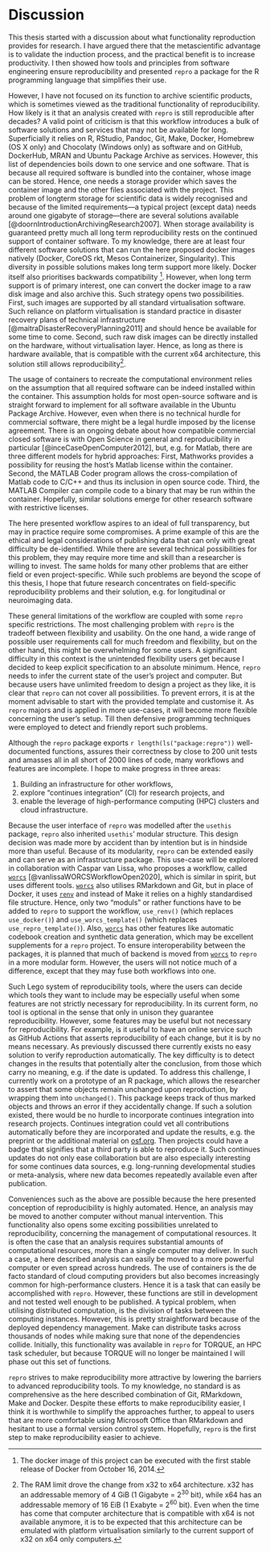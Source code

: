 # Discussion

This thesis started with a discussion about what functionality reproduction provides for research.
I have argued there that the metascientific advantage is to validate the induction process, and the practical benefit is to increase productivity.
I then showed how tools and principles from software engineering ensure reproducibility and presented `repro` a package for the R programming language that simplifies their use.

However, I have not focused on its function to archive scientific products, which is sometimes viewed as the traditional functionality of reproducibility.
How likely is it that an analysis created with `repro` is still reproducible after decades?
A valid point of criticism is that this workflow introduces a bulk of software solutions and services that may not be available for long.
Superficially it relies on R, RStudio, Pandoc, Git, Make, Docker, Homebrew (OS X only) and Chocolaty (Windows only) as software and on GitHub, DockerHub, MRAN and Ubuntu Package Archive as services.
However, this list of dependencies boils down to one service and one software.
That is because all required software is bundled into the container, whose image can be stored.
Hence, one needs a storage provider which saves the container image and the other files associated with the project.
This problem of longterm storage for scientific data is widely recognised and because of the limited requirements---a typical project (except data) needs around one gigabyte of storage---there are several solutions available [@doornIntroductionArchivingResearch2007].
When storage availability is guaranteed pretty much all long term reproducibility rests on the continued support of container software.
To my knowledge, there are at least four different software solutions that can run the here proposed docker images natively (Docker, CoreOS rkt, Mesos Containerizer, Singularity).
This diversity in possible solutions makes long term support more likely.  Docker itself also prioritises backwards compatibility [^olddocker].
However, when long term support is of primary interest, one can convert the docker image to a raw disk image and also archive this.
Such strategy opens two possibilities.
First, such images are supported by all standard virtualisation software. 
Such reliance on platform virtualisation is standard practice in disaster recovery plans of technical infrastructure [@maitraDisasterRecoveryPlanning2011] and should hence be available for some time to come.
Second, such raw disk images can be directly installed on the hardware, without virtualisation layer.
Hence, as long as there is hardware available, that is compatible with the current x64 architecture, this solution still allows reproducibility[^ram].

[^olddocker]: The docker image of this project can be executed with the first stable release of Docker from October 16, 2014.
[^ram]: The RAM limit drove the change from x32 to x64 architecture. x32 has an addressable memory of 4 GiB (1 Gigabyte = $2^{30}$ bit), while x64 has an addressable memory of 16 EiB (1 Exabyte  = $2^{60}$ bit). Even when the time has come that computer architecture that is compatible with x64 is not available anymore, it is to be expected that this architecture can be emulated with platform virtualisation similarly to the current support of x32 on x64 only computers.

The usage of containers to recreate the computational environment relies on the assumption that all required software can be indeed installed within the container.
This assumption holds for most open-source software and is straight forward to implement for all software available in the Ubuntu Package Archive.
However, even when there is no technical hurdle for commercial software, there might be a legal hurdle imposed by the license agreement.
There is an ongoing debate about how compatible commercial closed software is with Open Science in general and reproducibility in particular [@inceCaseOpenComputer2012], but, e.g. for Matlab, there are three different models for hybrid approaches:
First, Mathworks provides a possibility for reusing the host's Matlab license within the container.
Second, the MATLAB Coder program allows the cross-compilation of Matlab code to C/C++ and thus its inclusion in open source code.
Third, the MATLAB Compiler can compile code to a binary that may be run within the container.
Hopefully, similar solutions emerge for other research software with restrictive licenses.

The here presented workflow aspires to an ideal of full transparency, but may in practice require some compromises.
A prime example of this are the ethical and legal considerations of publishing data that can only with great difficulty be de-identified.
While there are several technical possibilities for this problem, they may require more time and skill than a researcher is willing to invest.
The same holds for many other problems that are either field or even project-specific.
While such problems are beyond the scope of this thesis, I hope that future research concentrates on field-specific reproducibility problems and their solution, e.g. for longitudinal or neuroimaging data.

These general limitations of the workflow are coupled with some `repro` specific restrictions.
The most challenging problem with `repro` is the tradeoff between flexibility and usability.
On the one hand, a wide range of possible user requirements call for much freedom and flexibility, but on the other hand, this might be overwhelming for some users.
A significant difficulty in this context is the unintended flexibility users get because I decided to keep explicit specification to an absolute minimum.
Hence, `repro` needs to infer the current state of the user's project and computer.
But because users have unlimited freedom to design a project as they like, it is clear that `repro` can not cover all possibilities.
To prevent errors, it is at the moment advisable to start with the provided template and customise it.
As `repro` majors and is applied in more use-cases, it will become more flexible concerning the user's setup.
Till then defensive programming techniques were employed to detect and friendly report such problems.

Although the `repro` package exports `r length(ls("package:repro"))` well-documented functions, assures their correctness by close to 200 unit tests and amasses all in all short of 2000 lines of code, many workflows and features are incomplete.
I hope to make progress in three areas:

1. Building an infrastructure for other workflows,
2. explore "continues integration" (CI) for research projects, and
3. enable the leverage of high-performance computing (HPC) clusters and cloud infrastructure.

Because the user interface of `repro` was modelled after the `usethis` package, `repro` also inherited `usethis`' modular structure.
This design decision was made more by accident than by intention but is in hindside more than useful.
Because of its modularity, `repro` can be extended easily and can serve as an infrastructure package.
This use-case will be explored in collaboration with Caspar van Lissa, who proposes a workflow, called [`worcs`](https://cjvanlissa.github.io/worcs/) [@vanlissaWORCSWorkflowOpen2020], which is similar in spirit, but uses different tools.
[`worcs`](https://cjvanlissa.github.io/worcs/) also utilises RMarkdown and Git, but in place of Docker, it uses [`renv`](https://rstudio.github.io/renv/articles/renv.html) and instead of Make it relies on a highly standardised file structure.
Hence, only two "moduls" or rather functions have to be added to `repro` to support the workflow, `use_renv()` (which replaces `use_docker()`) and `use_worcs_template()` (which replaces `use_repro_template()`).
Also, [`worcs`](https://cjvanlissa.github.io/worcs/) has other features like automatic codebook creation and synthetic data generation, which may be excellent supplements for a `repro` project.
To ensure interoperability between the packages, it is planned that much of backend is moved from [`worcs`](https://cjvanlissa.github.io/worcs/) to `repro` in a more modular form.
However, the users will not notice much of a difference, except that they may fuse both workflows into one.

Such Lego system of reproducibility tools, where the users can decide which tools they want to include may be especially useful when some features are not strictly necessary for reproducibility.
In its current form, no tool is optional in the sense that only in unison they guarantee reproducibility.
However, some features may be useful but not necessary for reproducibility.
For example, is it useful to have an online service such as GitHub Actions that asserts reproducibility of each change, but it is by no means necessary.
As previously discussed there currently exists no easy solution to verify reproduction automatically.
The key difficulty is to detect changes in the results that potentially alter the conclusion, from those which carry no meaning, e.g. if the date is updated.
To address this challenge, I currently work on a prototype of an R package, which allows the researcher to assert that some objects remain unchanged upon reproduction, by wrapping them into `unchanged()`.
This package keeps track of thus marked objects and throws an error if they accidentally change.
If such a solution existed, there would be no hurdle to incorporate continues integration into research projects.
Continues integration could vet all contributions automatically before they are incorporated and update the results, e.g. the preprint or the additional material on [osf.org](osf.org).
Then projects could have a badge that signifies that a third party is able to reproduce it.
Such continues updates do not only ease collaboration but are also especially interesting for some continues data sources, e.g. long-running developmental studies or meta-analysis, where new data becomes repeatedly available even after publication.

Conveniences such as the above are possible because the here presented conception of reproducibility is highly automated.
Hence, an analysis may be moved to another computer without manual intervention.
This functionality also opens some exciting possibilities unrelated to reproducibility, concerning the management of computational resources.
It is often the case that an analysis requires substantial amounts of computational resources, more than a single computer may deliver.
In such a case, a here described analysis can easily be moved to a more powerful computer or even spread across hundreds.
The use of containers is the de facto standard of cloud computing providers but also becomes increasingly common for high-performance clusters.
Hence it is a task that can easily be accomplished with `repro`.
However, these functions are still in development and not tested well enough to be published.
A typical problem, when utilising distributed computation, is the division of tasks between the computing instances.
However, this is pretty straightforward because of the deployed dependency management.
Make can distribute tasks across thousands of nodes while making sure that none of the dependencies collide.
Initially, this functionality was available in `repro` for TORQUE, an HPC task scheduler, but because TORQUE will no longer be maintained I will phase out this set of functions.

`repro` strives to make reproducibility more attractive by lowering the barriers to advanced reproducibility tools.
To my knowledge, no standard is as comprehensive as the here described combination of Git, RMarkdown, Make and Docker.
Despite these efforts to make reproducibility easier, I think it is worthwhile to simplify the approaches further, to appeal to users that are more comfortable using Microsoft Office than RMarkdown and hesitant to use a formal version control system.
Hopefully, `repro` is the first step to make reproducibility easier to achieve.

